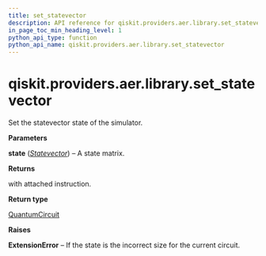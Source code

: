 ```yaml
---
title: set_statevector
description: API reference for qiskit.providers.aer.library.set_statevector
in_page_toc_min_heading_level: 1
python_api_type: function
python_api_name: qiskit.providers.aer.library.set_statevector
---
```


# qiskit.providers.aer.library.set\_statevector

<Function id="qiskit.providers.aer.library.set_statevector" github="https://github.com/qiskit/qiskit-aer/tree/stable/0.9/qiskit/providers/aer/library/set_instructions/set_statevector.py" signature="set_statevector(self, state)">
  Set the statevector state of the simulator.

  **Parameters**

  **state** ([*Statevector*](qiskit.quantum_info.Statevector "qiskit.quantum_info.Statevector")) – A state matrix.

  **Returns**

  with attached instruction.

  **Return type**

  [QuantumCircuit](qiskit.circuit.QuantumCircuit "qiskit.circuit.QuantumCircuit")

  **Raises**

  **ExtensionError** – If the state is the incorrect size for the current circuit.
</Function>

